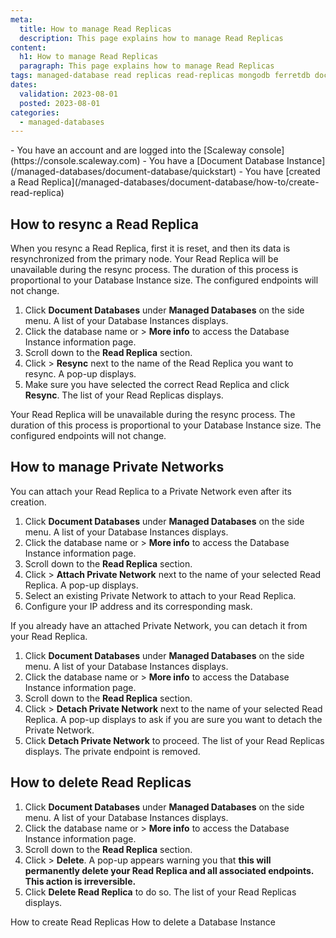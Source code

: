 ```yaml
---
meta:
  title: How to manage Read Replicas
  description: This page explains how to manage Read Replicas
content:
  h1: How to manage Read Replicas
  paragraph: This page explains how to manage Read Replicas
tags: managed-database read replicas read-replicas mongodb ferretdb document
dates:
  validation: 2023-08-01
  posted: 2023-08-01
categories:
  - managed-databases
---
```


<Macro id="iam-requirements" />

<Message type="requirement">
  - You have an account and are logged into the [Scaleway console](https://console.scaleway.com)
  - You have a [Document Database Instance](/managed-databases/document-database/quickstart)
  - You have [created a Read Replica](/managed-databases/document-database/how-to/create-read-replica)
</Message>

## How to resync a Read Replica

When you resync a Read Replica, first it is reset, and then its data is resynchronized from the primary node. Your Read Replica will be unavailable during the resync process. The duration of this process is proportional to your Database Instance size. The configured endpoints will not change.

1. Click **Document Databases** under **Managed Databases** on the side menu. A list of your Database Instances displays.
2. Click the database name or <Icon name="more" /> > **More info** to access the Database Instance information page.
3. Scroll down to the **Read Replica** section.
4. Click <Icon name="more" /> > **Resync** next to the name of the Read Replica you want to resync. A pop-up displays.
    <Lightbox src="scaleway-read-replica-resync.webp" alt="A pop-up displays the following message: Resync data from primary node. Are you sure you want to reset and resync the data of 2c241214-030e-4900-a993-579ba6fa2da7 from the main node? Your Read Replica will be unavailable during the resync process. The duration of this process is proportional to your Database Instance size." />
5. Make sure you have selected the correct Read Replica and click **Resync**. The list of your Read Replicas displays.

<Message type="important">
  Your Read Replica will be unavailable during the resync process. The duration of this process is proportional to your Database Instance size. The configured endpoints will not change.
</Message>

## How to manage Private Networks

You can attach your Read Replica to a Private Network even after its creation.

1. Click **Document Databases** under **Managed Databases** on the side menu. A list of your Database Instances displays.
2. Click the database name or <Icon name="more" /> > **More info** to access the Database Instance information page.
3. Scroll down to the **Read Replica** section.
4. Click <Icon name="more" /> > **Attach Private Network** next to the name of your selected Read Replica. A pop-up displays.
    <Lightbox src="scaleway-attach-pn-readreplica.webp" alt="A pop-up with the steps to attach a Private Network displays." />
5. Select an existing Private Network to attach to your Read Replica.
6. Configure your IP address and its corresponding mask.

If you already have an attached Private Network, you can detach it from your Read Replica.

1. Click **Document Databases** under **Managed Databases** on the side menu. A list of your Database Instances displays.
2. Click the database name or <Icon name="more" /> > **More info** to access the Database Instance information page.
3. Scroll down to the **Read Replica** section.
4. Click <Icon name="more" /> > **Detach Private Network** next to the name of your selected Read Replica. A pop-up displays to ask if you are sure you want to detach the Private Network.
5. Click **Detach Private Network** to proceed. The list of your Read Replicas displays. The private endpoint is removed.

## How to delete Read Replicas

1. Click **Document Databases** under **Managed Databases** on the side menu. A list of your Database Instances displays.
2. Click the database name or <Icon name="more" /> > **More info** to access the Database Instance information page.
3. Scroll down to the **Read Replica** section.
4. Click <Icon name="more" /> > **Delete**. A pop-up appears warning you that **this will permanently delete your Read Replica and all associated endpoints. This action is irreversible.**
5. Click **Delete Read Replica** to do so. The list of your Read Replicas displays.

<Navigation title="See Also">
  <PreviousButton to="/managed-databases/document-database/how-to/create-read-replica">How to create Read Replicas</PreviousButton>
  <NextButton to="/managed-databases/document-database/how-to/delete-a-database-instance">How to delete a Database Instance</NextButton>
</Navigation>